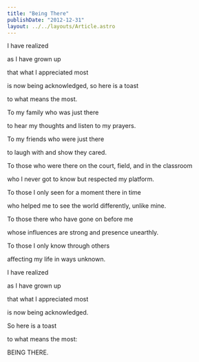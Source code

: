 ```yaml
---
title: "Being There"
publishDate: "2012-12-31"
layout: ../../layouts/Article.astro
---
```


I have realized

as I have grown up

that what I appreciated most

is now being acknowledged, so here is a toast

to what means the most.

To my family who was just there

to hear my thoughts and listen to my prayers.

To my friends who were just there

to laugh with and show they cared.

To those who were there on the court, field, and in the classroom

who I never got to know but respected my platform.

To those I only seen for a moment there in time

who helped me to see the world differently, unlike mine.

To those there who have gone on before me

whose influences are strong and presence unearthly.

To those I only know through others

affecting my life in ways unknown.

I have realized

as I have grown up

that what I appreciated most

is now being acknowledged.

So here is a toast

to what means the most:

BEING THERE.
